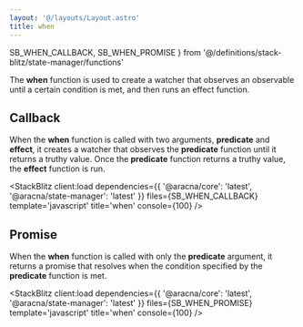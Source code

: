 ```yaml
---
layout: '@/layouts/Layout.astro'
title: when
---
```


  SB_WHEN_CALLBACK,
  SB_WHEN_PROMISE
} from '@/definitions/stack-blitz/state-manager/functions'

The **when** function is used to create a watcher that observes an observable until a certain condition is met, and then runs an effect function.

## Callback

When the **when** function is called with two arguments, **predicate** and **effect**, it creates a watcher that observes the **predicate** function until it returns a truthy value. Once the **predicate** function returns a truthy value, the **effect** function is run.

<StackBlitz
  client:load
  dependencies={{ '@aracna/core': 'latest', '@aracna/state-manager': 'latest' }}
  files={SB_WHEN_CALLBACK}
  template='javascript'
  title='when'
  console={100}
/>

## Promise

When the **when** function is called with only the **predicate** argument, it returns a promise that resolves when the condition specified by the **predicate** function is met.

<StackBlitz
  client:load
  dependencies={{ '@aracna/core': 'latest', '@aracna/state-manager': 'latest' }}
  files={SB_WHEN_PROMISE}
  template='javascript'
  title='when'
  console={100}
/>
